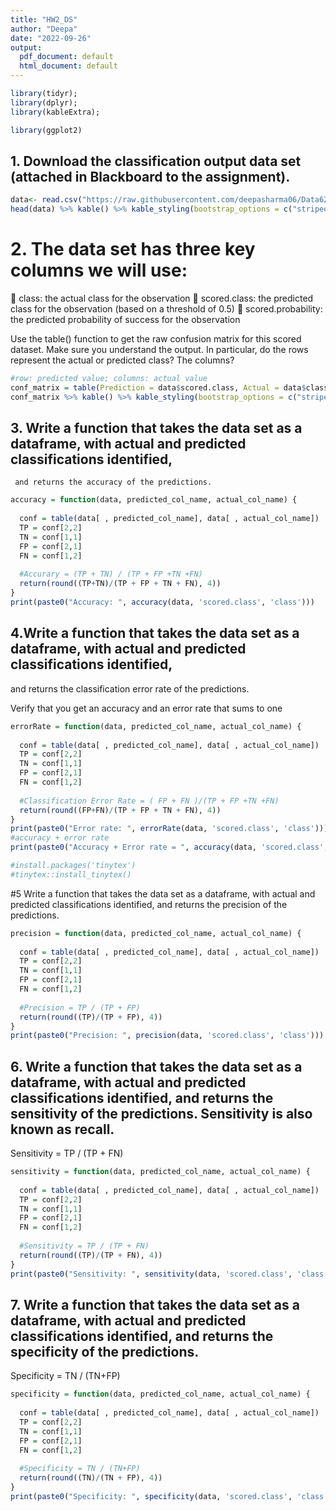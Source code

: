 ---
title: "HW2_DS"
author: "Deepa"
date: "2022-09-26"
output:
  pdf_document: default
  html_document: default
---


```{r}
library(tidyr);
library(dplyr); 
library(kableExtra);

library(ggplot2)
```


## 1. Download the classification output data set (attached in Blackboard to the assignment).

```{r}
data<- read.csv("https://raw.githubusercontent.com/deepasharma06/Data621-HW2/main/classification-output-data.csv")
head(data) %>% kable() %>% kable_styling(bootstrap_options = c("striped", "hover", "condensed"), full_width = TRUE, position = "center", font_size = 15)
```

# 2. The data set has three key columns we will use:
 class: the actual class for the observation
 scored.class: the predicted class for the observation (based on a threshold of 0.5)
 scored.probability: the predicted probability of success for the observation

Use the table() function to get the raw confusion matrix for this scored dataset. Make sure you understand 
the output. In particular, do the rows represent the actual or predicted class? The columns?


```{r confusion matrix}
#row: predicted value; columns: actual value
conf_matrix = table(Prediction = data$scored.class, Actual = data$class)
conf_matrix %>% kable() %>% kable_styling(bootstrap_options = c("striped", "hover", "condensed"), full_width = TRUE, position = "center", font_size = 15)
```



## 3. Write a function that takes the data set as a dataframe, with actual and predicted classifications identified, 
     and returns the accuracy of the predictions.


```{r accuracy}
accuracy = function(data, predicted_col_name, actual_col_name) {
  
  conf = table(data[ , predicted_col_name], data[ , actual_col_name])
  TP = conf[2,2]
  TN = conf[1,1]
  FP = conf[2,1]
  FN = conf[1,2]
  
  #Accurary = (TP + TN) / (TP + FP +TN +FN)
  return(round((TP+TN)/(TP + FP + TN + FN), 4))
}
print(paste0("Accuracy: ", accuracy(data, 'scored.class', 'class')))
```

## 4.Write a function that takes the data set as a dataframe, with actual and predicted classifications identified, 
and returns the classification error rate of the predictions.


Verify that you get an accuracy and an error rate that sums to one

```{r errorRate}
errorRate = function(data, predicted_col_name, actual_col_name) {
  
  conf = table(data[ , predicted_col_name], data[ , actual_col_name])
  TP = conf[2,2]
  TN = conf[1,1]
  FP = conf[2,1]
  FN = conf[1,2]
  
  #Classification Error Rate = ( FP + FN )/(TP + FP +TN +FN)
  return(round((FP+FN)/(TP + FP + TN + FN), 4))
}
print(paste0("Error rate: ", errorRate(data, 'scored.class', 'class')))
#accuracy + error rate
print(paste0("Accuracy + Error rate = ", accuracy(data, 'scored.class', 'class'), " + ", errorRate(data, 'scored.class', 'class'), " = ", (accuracy(data, 'scored.class', 'class') + errorRate(data, 'scored.class', 'class'))))
```


```{r}
#install.packages('tinytex')
#tinytex::install_tinytex()
```

#5 Write a function that takes the data set as a dataframe, with actual and predicted classifications identified, and returns the precision of the predictions.


```{r precision}
precision = function(data, predicted_col_name, actual_col_name) {
  
  conf = table(data[ , predicted_col_name], data[ , actual_col_name])
  TP = conf[2,2]
  TN = conf[1,1]
  FP = conf[2,1]
  FN = conf[1,2]
  
  #Precision = TP / (TP + FP)
  return(round((TP)/(TP + FP), 4))
}
print(paste0("Precision: ", precision(data, 'scored.class', 'class')))
```


## 6. Write a function that takes the data set as a dataframe, with actual and predicted classifications identified, and returns the sensitivity of the predictions. Sensitivity is also known as recall.

Sensitivity = TP / (TP + FN)




```{r sensitivity}
sensitivity = function(data, predicted_col_name, actual_col_name) {
  
  conf = table(data[ , predicted_col_name], data[ , actual_col_name])
  TP = conf[2,2]
  TN = conf[1,1]
  FP = conf[2,1]
  FN = conf[1,2]
  
  #Sensitivity = TP / (TP + FN)
  return(round((TP)/(TP + FN), 4))
}
print(paste0("Sensitivity: ", sensitivity(data, 'scored.class', 'class')))
```


## 7. Write a function that takes the data set as a dataframe, with actual and predicted classifications identified, and returns the specificity of the predictions.

Specificity = TN / (TN+FP)


```{r specificity}
specificity = function(data, predicted_col_name, actual_col_name) {
  
  conf = table(data[ , predicted_col_name], data[ , actual_col_name])
  TP = conf[2,2]
  TN = conf[1,1]
  FP = conf[2,1]
  FN = conf[1,2]
  
  #Specificity = TN / (TN+FP)
  return(round((TN)/(TN + FP), 4))
}
print(paste0("Specificity: ", specificity(data, 'scored.class', 'class')))
```




```{r}

```


```{r}

```

